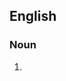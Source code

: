 ==English==

===Noun===
{{en-noun|head=[[puppy]]-[[dog]] [[eye]]s|-}}

# {{alternative spelling of|puppy dog eyes|lang=en}}
